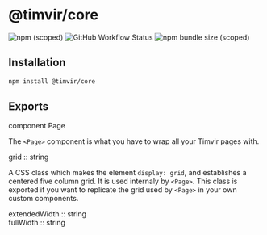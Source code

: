 
# @timvir/core

![npm (scoped)](https://img.shields.io/npm/v/@timvir/core?style=for-the-badge)
![GitHub Workflow Status](https://img.shields.io/github/workflow/status/timvir/timvir/Validate?style=for-the-badge)
![npm bundle size (scoped)](https://img.shields.io/bundlephobia/minzip/@timvir/core?style=for-the-badge)

## Installation

```sh
npm install @timvir/core
```

## Exports

<div style={{ fontSize: "1.1em", margin: "24px -16px -6px", padding: "6px 16px", background: "var(--c-p-0)" }}>
  <span style={{ color: "var(--c-text-light)" }}>component</span> <span style={{ fontWeight: 500 }}>Page</span>
</div>

The `<Page>` component is what you have to wrap all your Timvir pages with.

<div style={{ fontSize: "1.1em", margin: "24px -16px -6px", padding: "6px 16px", background: "var(--c-p-0)" }}>
  <span style={{ fontWeight: 500 }}>grid</span> <span style={{ color: "var(--c-text-light)" }}>:: string</span>
</div>

A CSS class which makes the element `display: grid`, and establishes a centered five column grid. It is used
internaly by `<Page>`. This class is exported if you want to replicate the grid used by `<Page>` in your own
custom components.

<div style={{ fontSize: "1.1em", margin: "24px -16px -6px", padding: "6px 16px", background: "var(--c-p-0)" }}>
  <span style={{ fontWeight: 500 }}>extendedWidth</span> <span style={{ color: "var(--c-text-light)" }}>:: string</span>
</div>

<div style={{ fontSize: "1.1em", margin: "24px -16px -6px", padding: "6px 16px", background: "var(--c-p-0)" }}>
  <span style={{ fontWeight: 500 }}>fullWidth</span> <span style={{ color: "var(--c-text-light)" }}>:: string</span>
</div>
